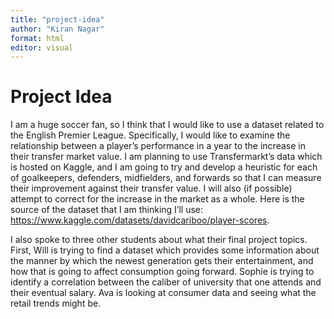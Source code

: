 ```yaml
---
title: "project-idea"
author: "Kiran Nagar"
format: html
editor: visual
---
```


# Project Idea

I am a huge soccer fan, so I think that I would like to use a dataset related to the English Premier League. Specifically, I would like to examine the relationship between a player's performance in a year to the increase in their transfer market value. I am planning to use Transfermarkt's data which is hosted on Kaggle, and I am going to try and develop a heuristic for each of goalkeepers, defenders, midfielders, and forwards so that I can measure their improvement against their transfer value. I will also (if possible) attempt to correct for the increase in the market as a whole. Here is the source of the dataset that I am thinking I'll use: <https://www.kaggle.com/datasets/davidcariboo/player-scores>.

I also spoke to three other students about what their final project topics. First, Will is trying to find a dataset which provides some information about the manner by which the newest generation gets their entertainment, and how that is going to affect consumption going forward. Sophie is trying to identify a correlation between the caliber of university that one attends and their eventual salary. Ava is looking at consumer data and seeing what the retail trends might be.
